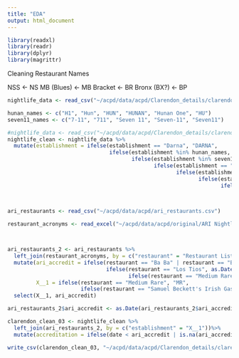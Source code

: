 ```yaml
---
title: "EDA"
output: html_document
---
```


```r
library(readxl)
library(readr)
library(dplyr)
library(magrittr)
```

Cleaning Restaurant Names

NSS <- NS
MB (Blues) <- MB
Bracket <- BR
Bronx (BX?) <- BP

```r
nightlife_data <- read_csv("~/acpd/data/acpd/Clarendon_details/clarendon_clean_02.csv")

hunan_names <- c("H1", "Hun", "HUN", "HUNAN", "Hunan One", "HU")
seven11_names <- c("7-11", "711", "Seven 11", "Seven-11", "Seven11")

#nightlife_data <- read_csv("~/acpd/data/acpd/Clarendon_details/clarendon_clean_01.csv")
nightlife_clean <- nightlife_data %>%
  mutate(establishment = ifelse(establishment == "Darna", "DARNA",
                                ifelse(establishment %in% hunan_names, "HUN",
                                       ifelse(establishment %in% seven11_names, "7-11",
                                              ifelse(establishment == "NSS", "NS",
                                                     ifelse(establishment == "MB (Blues)", "MB", 
                                                            ifelse(establishment == "Bracket", "BR",
                                                                   ifelse(establishment == "Bronx", "BP",
                                                                          toupper(establishment)))))))))



```

```r
ari_restaurants <- read_csv("~/acpd/data/acpd/ari_restaurants.csv")

restaurant_acronyms <- read_excel("~/acpd/data/acpd/original/ARI Nightlife Detail Logs/Restaurant List & Acronyms.xlsx")



ari_restaurants_2 <- ari_restaurants %>%
  left_join(restaurant_acronyms, by = c("restaurant" = "Restaurant List & Acronyms"))%>%
  mutate(ari_accredit = ifelse(restaurant == "Ba Ba" | restaurant == "Buena Vida", as.Date("2019-06-29"),
                               ifelse(restaurant == "Los Tios", as.Date("2019-06-06"),
                                      ifelse(restaurant == "Medium Rare", as.Date("2019-06-27"), as.Date(ari_accredit)))),
         X__1 = ifelse(restaurant == "Medium Rare", "MR",
                       ifelse(restaurant == "Samuel Beckett's Irish Gastro Pub", "SB", X__1)))%>%
  select(X__1, ari_accredit)

ari_restaurants_2$ari_accredit <- as.Date(ari_restaurants_2$ari_accredit, origin="1970-01-01")

clarendon_clean_03 <- nightlife_clean %>%
  left_join(ari_restaurants_2, by = c("establishment" = "X__1"))%>%
  mutate(accreditation = ifelse(date < ari_accredit | is.na(ari_accredit), 0, 1))

write_csv(clarendon_clean_03, "~/acpd/data/acpd/Clarendon_details/clarendon_clean_03.csv")
```
